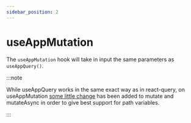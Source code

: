 ```yaml
---
sidebar_position: 2
---
```



# useAppMutation
The `useAppMutation` hook will take in input the same parameters as `useAppQuery()`.


:::note 

While useAppQuery works in the same exact way as in react-query, on useAppMutation [some little change](/docs/usage/path-params#diff-note) has been added to mutate and mutateAsync in order to give best support for path variables.

:::